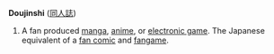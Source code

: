 '''Doujinshi''' ([[同人誌]])

#A fan produced [[manga]], [[anime]], or [[electronic game]].  The Japanese equivalent of a [[fan comic]] and [[fangame]].